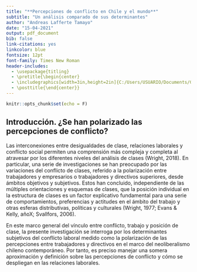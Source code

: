 ```yaml
---
title: "**Percepciones de conflicto en Chile y el mundo**"
subtitle: "Un análisis comparado de sus determinantes"
author: "Andreas Lafferte Tamayo"
date: "15-04-2021"
output: pdf_document
bib: false
link-citations: yes
linkcolor: blue
fontsize: 12pt
font-family: Times New Roman
header-includes:
  - \usepackage{titling}
  - \pretitle{\begin{center}
  - \includegraphics[width=3in,height=2in]{C:/Users/USUARIO/Documents/GitHub/tesis/thesis/images/facso.png}\LARGE\\}
  - \posttitle{\end{center}}
---
```

```r
knitr::opts_chunk$set(echo = F)
```

## Introducción. ¿Se han polarizado las percepciones de conflicto? 

\begin{flushright}
\leftskip=5.5 cm
\rightskip=0 cm\textit{``The rich and the poor in a country with a highly unequal distribution of wealth . . . may live next to each other, but their lives do not intersect. . . . In such societies, neither the rich nor the poor have any sense of a shared fate. . . . In turn, each group looks out for its own interests and is likely to see the demands of the other as conflicting with its own well-being.''} \\
\vspace{.2em}
\leftskip= 5.5 cm
\rightskip=0 cm---(Rothstein and Uslaner, 2005, p.46).
\end{flushright}
\vspace{1em}


Las interconexiones entre desigualdades de clase, relaciones laborales y conflicto social permiten una comprensión más compleja y completa al atravesar por los diferentes niveles del análisis de clases (Wright, 2018). En particular, una serie de investigaciones se han preocupado por las variaciones del conflicto de clases, referido a la polarización entre trabajadores y empresarios o trabajadores y directivos superiores, desde ámbitos objetivos y subjetivos. Estos han concluido, independiente de las múltiples orientaciones y esquemas de clases, que la posición individual en la estructura de clases es un factor explicativo fundamental para una serie de comportamientos, preferencias y actitudes en el ámbito del trabajo y otras esferas distributivas, políticas y culturales (Wright, 1977; Evans & Kelly, añoX; Svallfors, 2006). 

En este marco general del vínculo entre conflicto, trabajo y posición de clase, la presente investigación se interroga por los determinantes subjetivos del conflicto laboral medido como la polarización de las percepciones entre trabajadores y directivos en el marco del neoliberalismo chileno contemporáneo. Por tanto, es preciso manejar una somera aproximación y definición sobre las percepciones de conflicto y cómo se despliegan en las relaciones laborales. 



